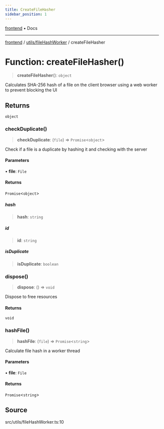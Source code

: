 ```yaml
---
title: CreateFileHasher
sidebar_position: 1
---
```


[frontend](../../..) • Docs

***

[frontend](../../..) / [utils/fileHashWorker](..) / createFileHasher

# Function: createFileHasher()

> **createFileHasher**(): `object`

Calculates SHA-256 hash of a file on the client browser
using a web worker to prevent blocking the UI

## Returns

`object`

### checkDuplicate()

> **checkDuplicate**: (`file`) => `Promise`\<`object`\>

Check if a file is a duplicate by hashing it and checking with the server

#### Parameters

• **file**: `File`

#### Returns

`Promise`\<`object`\>

##### hash

> **hash**: `string`

##### id

> **id**: `string`

##### isDuplicate

> **isDuplicate**: `boolean`

### dispose()

> **dispose**: () => `void`

Dispose to free resources

#### Returns

`void`

### hashFile()

> **hashFile**: (`file`) => `Promise`\<`string`\>

Calculate file hash in a worker thread

#### Parameters

• **file**: `File`

#### Returns

`Promise`\<`string`\>

## Source

src/utils/fileHashWorker.ts:10
